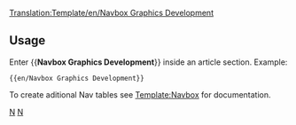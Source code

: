<noinclude>[[Translation:Template/en/Navbox Graphics Development]]</noinclude>{{en/Navbox|navbar = off
|state = off

|name  = Graphics Development 
|title = [[Main/en/Graphics Development]]  ([http://www.tt-forums.net/viewforum.php?f=66 Forum])

|group1 = 8bpp OpenGFX
|list1  = {{en/Nowrap begin}} [[Main/en/Graphics Replacement FAQ|FAQ]]  <!--
                 -->{{en/·w}} [[Main/en/Advanced Graphics Replacement Features|Features]]  <!--
                 -->{{en/·w}} [https://dev.openttdcoop.org/projects/opengfx Development and Download] {{en/Nowrap end}}

|group2 = 8bpp NewGRF
|list2  = {{en/Nowrap begin}} [[Main/en/NewGRF FAQ|FAQ]]  <!--
                 -->{{en/·w}} [[Main/en/NewGRF|NewGRF Documentation]]  <!-- 
                 -->{{en/·w}} [[Main/en/NewGRF List|NewGRF List]]  <!--
                 -->{{en/·w}} [http://grfcrawler.tt-forums.net/ NewGRF Crawler] {{en/Nowrap end}}

|group3 = 32bpp
|list3  =
  {{en/Navbox subgroup|group1 = [[Main/en/32bit Graphics Development]]
    |list1  = {{en/Nowrap begin}} [[Main/en/32bit Graphics Development Documentation|Documentation]] <!-- 
                     -->{{en/·w}} [[Main/en/32bit Graphics Development File Repository|File Repository]] <!-- 
                     -->{{en/·w}} [[Main/en/32bpp graphics development tracker (extra zoom)|Tracker]] <!-- 
                     -->{{en/·w}} [[Main/en/Props (New Graphics)|Props Page]] <!-- 
                     -->{{en/·w}} [http://www.tt-forums.net/viewforum.php?f=36 Forum] <!-- 
                     -->{{en/·w}} [[Category/en/32bpp Graphics Developer resources|Development Resources]] {{en/Nowrap end}}

    |group2 = User Resources
    |list2  = We're in the process of converting graphics formats. There is not a lot of content available for the new (ver 1.2) format.
              Some newgrfs can be found at: http://dev.openttdcoop.org/projects/32bpp/files or in the ogfx+ trains project.
  }}
}}
<noinclude>
==Usage==
Enter <nowiki>{{</nowiki>'''Navbox Graphics Development'''<nowiki>}}</nowiki> inside an article section. Example:
<pre>{{en/Navbox Graphics Development}}</pre>

To create aditional Nav tables see [[Template/en/Navbox|Template:Navbox]] for documentation.
[[Category:en/Templates|N]][[Category:en/Navigation|N]]
</noinclude>